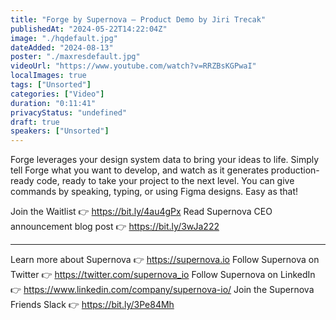 ```yaml
---
title: "Forge by Supernova — Product Demo by Jiri Trecak"
publishedAt: "2024-05-22T14:22:04Z"
image: "./hqdefault.jpg"
dateAdded: "2024-08-13"
poster: "./maxresdefault.jpg"
videoUrl: "https://www.youtube.com/watch?v=RRZBsKGPwaI"
localImages: true
tags: ["Unsorted"]
categories: ["Video"]
duration: "0:11:41"
privacyStatus: "undefined"
draft: true
speakers: ["Unsorted"]
---
```

Forge leverages your design system data to bring your ideas to life. Simply tell Forge what you want to develop, and watch as it generates production-ready code, ready to take your project to the next level. You can give commands by speaking, typing, or using Figma designs. Easy as that!

Join the Waitlist 👉  https://bit.ly/4au4gPx 
Read Supernova CEO announcement blog post 👉  https://bit.ly/3wJa222

----------
Learn more about Supernova 👉 https://supernova.io
Follow Supernova on Twitter 👉  https://twitter.com/supernova_io
Follow Supernova on LinkedIn 👉 https://www.linkedin.com/company/supernova-io/
Join the Supernova Friends Slack 👉 https://bit.ly/3Pe84Mh
